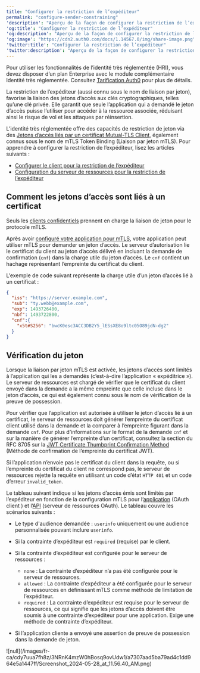 ```yaml
---
title: "Configurer la restriction de l’expéditeur"
permalink: "configure-sender-constraining"
'description': "Aperçu de la façon de configurer la restriction de l’expéditeur pour votre locataire Auth0."
'og:title': "Configurer la restriction de l’expéditeur"
'og:description': "Aperçu de la façon de configurer la restriction de l’expéditeur pour votre locataire Auth0."
'og:image': "https://cdn2.auth0.com/docs/1.14567.0/img/share-image.png"
'twitter:title': "Configurer la restriction de l’expéditeur"
'twitter:description': "Aperçu de la façon de configurer la restriction de l’expéditeur pour votre locataire Auth0."
---
```


<Callout icon="file-lines" color="#0EA5E9" iconType="regular">

Pour utiliser les fonctionnalités de l’identité très réglementée (HRI), vous devez disposer d’un plan Enterprise avec le module complémentaire Identité très réglementée. Consultez [Tarification Auth0](https://auth0.com/pricing/) pour plus de détails.

</Callout>

La restriction de l’expéditeur (aussi connu sous le nom de liaison par jeton), favorise la liaison des jetons d’accès aux clés cryptographiques, telles qu’une clé privée. Elle garantit que seule l’application qui a demandé le jeton d’accès puisse l’utiliser pour accéder à la ressource associée, réduisant ainsi le risque de vol et les attaques par réinsertion.

L’identité très réglementée offre des capacités de restriction de jeton via des [Jetons d’accès liés par un certificat Mutual-TLS Client](https://www.rfc-editor.org/rfc/rfc8705), également connus sous le nom de mTLS Token Binding (Liaison par jeton mTLS). Pour apprendre à configurer la restriction de l’expéditeur, lisez les articles suivants :

* [Configurer le client pour la restriction de l’expéditeur](/docs/fr-ca/configure-client-for-sender-constraining)
* [Configuration du serveur de ressources pour la restriction de l’expéditeur](/docs/fr-ca/secure/sender-constraining/configure-sender-constraining/configure-resource-server-for-sender-constraining)

## Comment les jetons d’accès sont liés à un certificat

<Callout icon="file-lines" color="#0EA5E9" iconType="regular">

Seuls les [clients confidentiels](/docs/fr-ca/get-started/applications/confidential-and-public-applications#confidential-applications) prennent en charge la liaison de jeton pour le protocole mTLS.

</Callout>

Après avoir [configuré votre application pour mTLS](/docs/fr-ca/get-started/applications/configure-mtls/configure-mtls-for-a-client), votre application peut utiliser mTLS pour demander un jeton d’accès. Le serveur d’autorisation lie le certificat du client au jeton d’accès délivré en incluant la demande de confirmation (`cnf`) dans la charge utile du jeton d’accès. Le `cnf` contient un hachage représentant l’empreinte du certificat du client.

L’exemple de code suivant représente la charge utile d’un jeton d’accès lié à un certificat :

```json lines
{
  "iss": "https://server.example.com",
  "sub": "ty.webb@example.com",
  "exp": 1493726400,
  "nbf": 1493722800,
  "cnf":{
    "x5t#S256": "bwcK0esc3ACC3DB2Y5_lESsXE8o9ltc05O89jdN-dg2"
  }
}
```

## Vérification du jeton

Lorsque la liaison par jeton mTLS est activée, les jetons d’accès sont limités à l’application qui les a demandés (c’est-à-dire l’application « expéditrice »). Le serveur de ressources est chargé de vérifier que le certificat du client envoyé dans la demande a la même empreinte que celle incluse dans le jeton d’accès, ce qui est également connu sous le nom de vérification de la preuve de possession.

Pour vérifier que l’application est autorisée à utiliser le jeton d’accès lié à un certificat, le serveur de ressources doit générer l’empreinte du certificat client utilisé dans la demande et la comparer à l’empreinte figurant dans la demande `cnf`. Pour plus d’informations sur le format de la demande `cnf` et sur la manière de générer l’empreinte d’un certificat, consultez la section du RFC 8705 sur la [JWT Certificate Thumbprint Confirmation Method](https://www.rfc-editor.org/rfc/rfc8705#name-jwt-certificate-thumbprint-) (Méthode de confirmation de l’empreinte du certificat <Tooltip href="/docs/docs/fr-ca/glossary?term=json-web-token" tip="Jeton Web JSON (JWT)
Format standard de jeton d’ID (et souvent de jeton d’accès) utilisé pour représenter en toute sécurité des demandes entre deux parties." cta="Voir le glossaire">JWT</Tooltip>).

Si l’application n’envoie pas le certificat du client dans la requête, ou si l’empreinte du certificat du client ne correspond pas, le serveur de ressources rejette la requête en utilisant un code d’état `HTTP 401` et un code d’erreur `invalid_token`.

Le tableau suivant indique si les jetons d’accès émis sont limités par l’expéditeur en fonction de la configuration mTLS pour l’[application](/docs/fr-ca/get-started/applications/configure-mtls/configure-mtls-for-a-client) (<Tooltip href="/docs/docs/fr-ca/glossary?term=oath2" tip="OAuth 2.0
Cadre d’applications d’autorisation qui définit les protocoles d’autorisation et les flux de production." cta="Voir le glossaire">OAuth</Tooltip> client ) et l’[API](/docs/fr-ca/get-started/applications/configure-mtls/set-up-resource-server-for-token-binding) (serveur de ressources OAuth). Le tableau couvre les scénarios suivants :

* Le type d'<Tooltip data-tooltip-id="react-containers-DefinitionTooltip-2" tip="">audience</Tooltip> demandée : `userinfo` uniquement ou une audience personnalisée pouvant inclure `userinfo`.
* Si la contrainte d’expéditeur est `required` (requise) par le client.
* Si la contrainte d’expéditeur est configurée pour le serveur de ressources :

  + `none` : La contrainte d’expéditeur n’a pas été configurée pour le serveur de ressources.
  + `allowed` : La contrainte d’expéditeur a été configurée pour le serveur de ressources en définissant mTLS comme méthode de limitation de l’expéditeur.
  + `required` : La contrainte d’expéditeur est requise pour le serveur de ressources, ce qui signifie que les jetons d’accès doivent être soumis à une contrainte d’expéditeur pour une application. Exige une méthode de contrainte d’expéditeur.
* Si l’application cliente a envoyé une assertion de preuve de possession dans la demande de jeton.

<Frame>![null](/images/fr-ca/cdy7uua7fh8z/3NRnK4mzW0hBosq9ovUdw1/a7307aad5ba79ad4c1dd964e5a1447ff/Screenshot_2024-05-28_at_11.56.40_AM.png)</Frame>

